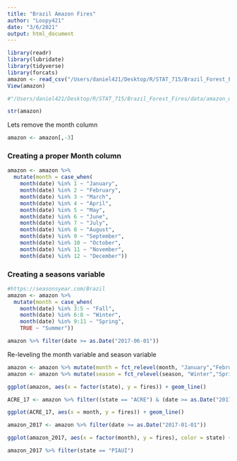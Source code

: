 ```yaml
---
title: "Brazil Amazon Fires"
author: "Loopy421"
date: "3/6/2021"
output: html_document
---
```


```r
library(readr)
library(lubridate)
library(tidyverse)
library(forcats)
amazon <- read_csv("/Users/daniel421/Desktop/R/STAT_715/Brazil_Forest_Fires/data/amazon_with_date.csv")
View(amazon)

#"/Users/daniel421/Desktop/R/STAT_715/Brazil_Forest_Fires/data/amazon_with_date.csv"
```

```r
str(amazon)
```
Lets remove the month column

```r
amazon <- amazon[,-3]
```


### Creating a proper Month column

```r
amazon <- amazon %>% 
  mutate(month = case_when(
    month(date) %in% 1 ~ "January",
    month(date) %in% 2 ~ "February",
    month(date) %in% 3 ~ "March",
    month(date) %in% 4 ~ "April",
    month(date) %in% 5 ~ "May",
    month(date) %in% 6 ~ "June",
    month(date) %in% 7 ~ "July",
    month(date) %in% 8 ~ "August",
    month(date) %in% 9 ~ "September",
    month(date) %in% 10 ~ "October",
    month(date) %in% 11 ~ "November",
    month(date) %in% 12 ~ "December"))
```


### Creating a seasons variable


```r
#https://seasonsyear.com/Brazil
amazon <- amazon %>% 
  mutate(month = case_when(
    month(date) %in% 3:5 ~ "Fall",
    month(date) %in% 6:8 ~ "Winter",
    month(date) %in% 9:11 ~ "Spring",
    TRUE ~ "Summer"))
```



```r
amazon %>% filter(date >= as.Date("2017-06-01"))
```

Re-leveling the month variable and season variable

```r
amazon <- amazon %>% mutate(month = fct_relevel(month, "January","February","March","April", "May", "June", "July", "August", "September", "October", "November", "December"))
amazon <- amazon %>% mutate(season = fct_relevel(season, "Winter","Spring","Summer","Fall"))
```


```r
ggplot(amazon, aes(x = factor(state), y = fires)) + geom_line()
```

```r
ACRE_17 <- amazon %>% filter((state == "ACRE") & (date >= as.Date("2017-01-01")))
```

```r
ggplot(ACRE_17, aes(x = month, y = fires)) + geom_line()
```

```r
amazon_2017 <- amazon %>% filter(date >= as.Date("2017-01-01"))
```

```r
ggplot(amazon_2017, aes(x = factor(month), y = fires), color = state) + geom_line()
```

```r
amazon_2017 %>% filter(state == "PIAUÍ")
```

